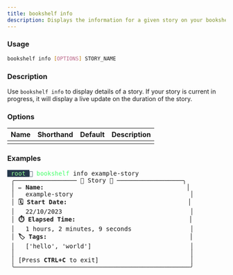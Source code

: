 ```yaml
---
title: bookshelf info
description: Displays the information for a given story on your bookshelf
---
```


### Usage

```sh
bookshelf info [OPTIONS] STORY_NAME
```
### Description
Use `bookshelf info` to display details of a story. If your story is current in progress, it will display a live update on the duration of the story.

### Options

| Name              | Shorthand | Default | Description                                                                                                         |
|-------            | --------- | ------- | -----------                                                                                                         |
|   |   |  |  |

### Examples

<pre><span style="background-color:#26384B"><font color="#93FF91"> root </font></span><font color="#26384B"></font> <font color="#49FF6D">bookshelf</font> info example-story
 ╭───────────────── 📖 Story 📖 ──────────────────╮
 │ <b>✏️ Name:</b>                                       │
 │   example-story                                │
 │ <b>🗓️ Start Date:</b>                                 │
 │   22/10/2023                                   │
 │ <b>⏱️ Elapsed Time:</b>                               │
 │   1 hours, 2 minutes, 9 seconds                │
 │ <b>🏷️ Tags:</b>                                       │
 │   [&apos;hello&apos;, &apos;world&apos;]                           │
 │                                                │
 │ [Press <b>CTRL+C</b> to exit]                         │
 ╰────────────────────────────────────────────────╯</pre>